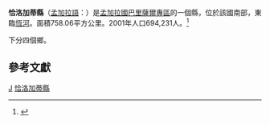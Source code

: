 {{expand|time=2009-07-18T09:59:59+00:00}}
{{Infobox Bangladesh district
| name                    = 恰洛加蒂縣
| native_name             = ঝালকাঠি
| image_skyline           = 
| image_alt               = 
| image_caption           = 
| image_map               =Bangladesh Jhalokati District.png
| nickname                = 
| motto                   = 
| pushpin_label_position  = right
| latd  = 22.6431|latm  = |lats  = |latNS  = 
| longd = 90.2000|longm = |longs = |longEW = 
| coordinates_type        = 
| coordinates_display     = inline,title
| coordinates_footnotes   = 
| division_name           = [[巴里薩爾專區|巴里薩爾專區]]
| established_title       = 
| established_date        = 
| seat_type               = 
| seat                    = 
| leader_party            = 
| leader_title            = 
| leader_name             = 
| leader_title1           = 
| leader_name1            = 
| area_footnotes          = 
| area_total_km2          = 758.06
| area_metro_km2          = 
| area_note               = 
| elevation_footnotes     = 
| elevation_m             = 
| population_footnotes    = 
| population_total        = 696055
| population_as_of        = 1991
| population_rank         = 
| population_demonym      = 
| population_note         = 
| literacy_rate           = 51.2%
| postal_code             = 
| coast_km                = 
| maplink                 = 
| website                 = [http://banglapedia.search.com.bd/HT/J_0099.htm Banglapedia Article]
| footnotes               = 
}}
'''恰洛加蒂縣'''（[[孟加拉語|孟加拉語]]：{{lang|bn|ভোলা জেলা}}）是[[孟加拉國|孟加拉國]][[巴里薩爾專區|巴里薩爾專區]]的一個縣，位於該國南部，東臨[[恆河|恆河]]。面積758.06平方公里。2001年人口694,231人。<ref>{{cite web|url=http://www.bbs.gov.bd/dataindex/census/ce_uzila.pdf |title=Area, Population and Literacy Rate by Upazila/Thana-2001 |publisher=孟加拉國統計局 |accessyear= |format=PDF |deadurl=yes |archiveurl=https://web.archive.org/web/20070704141110/http://www.bbs.gov.bd/dataindex/census/ce_uzila.pdf |archivedate=2007-07-04 }}</ref>

下分四個鄉。

== 參考文獻 ==
{{reflist}}

{{孟加拉行政區劃}}
{{恰洛加蒂縣行政區劃}}
[[Category:巴里萨尔专区县份|J]]
[[Category:恰洛加蒂縣|]]